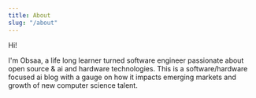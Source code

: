 ```yaml
---
title: About
slug: "/about"
---
```


Hi!

I'm Obsaa, a life long learner turned software engineer passionate about open source & ai and hardware technologies. This is a software/hardware focused ai blog with a gauge on how it impacts emerging markets and growth of new computer science talent.

